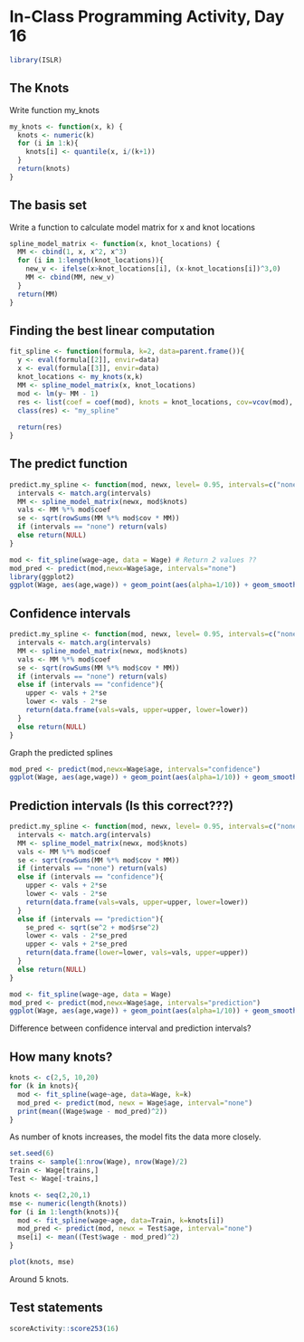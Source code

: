 # In-Class Programming Activity, Day 16

```r
library(ISLR)
```

## The Knots
Write function my_knots
```r
my_knots <- function(x, k) {
  knots <- numeric(k)
  for (i in 1:k){
    knots[i] <- quantile(x, i/(k+1))
  }
  return(knots)
}
```

## The basis set
Write a function to calculate model matrix for x and knot locations
```r
spline_model_matrix <- function(x, knot_locations) {
  MM <- cbind(1, x, x^2, x^3)
  for (i in 1:length(knot_locations)){
    new_v <- ifelse(x>knot_locations[i], (x-knot_locations[i])^3,0)
    MM <- cbind(MM, new_v)
  }
  return(MM)
}
```

## Finding the best linear computation
```r

fit_spline <- function(formula, k=2, data=parent.frame()){
  y <- eval(formula[[2]], envir=data)
  x <- eval(formula[[3]], envir=data)
  knot_locations <- my_knots(x,k)
  MM <- spline_model_matrix(x, knot_locations)
  mod <- lm(y~ MM - 1)
  res <- list(coef = coef(mod), knots = knot_locations, cov=vcov(mod), rse=summary(mod)$sigma)
  class(res) <- "my_spline"
  
  return(res)
}
```

## The predict function

```r
predict.my_spline <- function(mod, newx, level= 0.95, intervals=c("none","confidence","prediction")) {
  intervals <- match.arg(intervals)
  MM <- spline_model_matrix(newx, mod$knots)
  vals <- MM %*% mod$coef
  se <- sqrt(rowSums(MM %*% mod$cov * MM))
  if (intervals == "none") return(vals)
  else return(NULL)
}
```

```r
mod <- fit_spline(wage~age, data = Wage) # Return 2 values ??
mod_pred <- predict(mod,newx=Wage$age, intervals="none") 
library(ggplot2)
ggplot(Wage, aes(age,wage)) + geom_point(aes(alpha=1/10)) + geom_smooth(aes(age,mod_pred))
```

## Confidence intervals

```r
predict.my_spline <- function(mod, newx, level= 0.95, intervals=c("none","confidence","prediction")) {
  intervals <- match.arg(intervals)
  MM <- spline_model_matrix(newx, mod$knots)
  vals <- MM %*% mod$coef
  se <- sqrt(rowSums(MM %*% mod$cov * MM))
  if (intervals == "none") return(vals)
  else if (intervals == "confidence"){
    upper <- vals + 2*se
    lower <- vals - 2*se
    return(data.frame(vals=vals, upper=upper, lower=lower))
  }
  else return(NULL)
}
```

Graph the predicted splines

```r
mod_pred <- predict(mod,newx=Wage$age, intervals="confidence")
ggplot(Wage, aes(age,wage)) + geom_point(aes(alpha=1/10)) + geom_smooth(aes(age,mod_pred$vals)) + geom_smooth(aes(age, mod_pred$upper, colour="red")) + geom_smooth(aes(age, mod_pred$lower, colour="red"))
```

## Prediction intervals (Is this correct???)
```r
predict.my_spline <- function(mod, newx, level= 0.95, intervals=c("none","confidence","prediction")) {
  intervals <- match.arg(intervals)
  MM <- spline_model_matrix(newx, mod$knots)
  vals <- MM %*% mod$coef
  se <- sqrt(rowSums(MM %*% mod$cov * MM))
  if (intervals == "none") return(vals)
  else if (intervals == "confidence"){
    upper <- vals + 2*se
    lower <- vals - 2*se
    return(data.frame(vals=vals, upper=upper, lower=lower))
  }
  else if (intervals == "prediction"){
    se_pred <- sqrt(se^2 + mod$rse^2)
    lower <- vals - 2*se_pred
    upper <- vals + 2*se_pred
    return(data.frame(lower=lower, vals=vals, upper=upper))
  }
  else return(NULL)
}
```

```r
mod <- fit_spline(wage~age, data = Wage)
mod_pred <- predict(mod,newx=Wage$age, intervals="prediction")
ggplot(Wage, aes(age,wage)) + geom_point(aes(alpha=1/10)) + geom_smooth(aes(age,mod_pred$vals)) + geom_smooth(aes(age, mod_pred$upper, colour="red")) + geom_smooth(aes(age, mod_pred$lower, colour="red"))
```


Difference between confidence interval and prediction intervals?

## How many knots?
```r
knots <- c(2,5, 10,20)
for (k in knots){
  mod <- fit_spline(wage~age, data=Wage, k=k)
  mod_pred <- predict(mod, newx = Wage$age, interval="none")
  print(mean((Wage$wage - mod_pred)^2))
}
```

As number of knots increases, the model fits the data more closely.

```r
set.seed(6)
trains <- sample(1:nrow(Wage), nrow(Wage)/2)
Train <- Wage[trains,]
Test <- Wage[-trains,]

knots <- seq(2,20,1)
mse <- numeric(length(knots))
for (i in 1:length(knots)){
  mod <- fit_spline(wage~age, data=Train, k=knots[i])
  mod_pred <- predict(mod, newx = Test$age, interval="none")
  mse[i] <- mean((Test$wage - mod_pred)^2)
}

plot(knots, mse)
```

Around 5 knots.


## Test statements

```r
scoreActivity::score253(16)
```